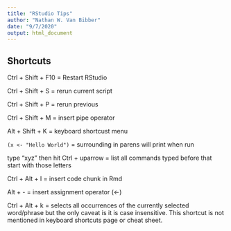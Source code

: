 ```yaml
---
title: "RStudio Tips"
author: "Nathan W. Van Bibber"
date: "9/7/2020"
output: html_document
---
```


## Shortcuts

Ctrl + Shift + F10 = Restart RStudio

Ctrl + Shift + S = rerun current script

Ctrl + Shift + P = rerun previous

Ctrl + Shift + M = insert pipe operator

Alt + Shift + K = keyboard shortcust menu

`(x <- "Hello World")` = surrounding in parens will print when run

type "xyz" then hit Ctrl + uparrow = list all commands typed before that start with those letters 

Ctrl + Alt + I = insert code chunk in Rmd

Alt + - = insert assignment operator (<-)


Ctrl + Alt + k = selects all occurrences of the currently selected word/phrase but the only caveat is it is case insensitive. This shortcut is not mentioned in keyboard shortcuts page or cheat sheet.